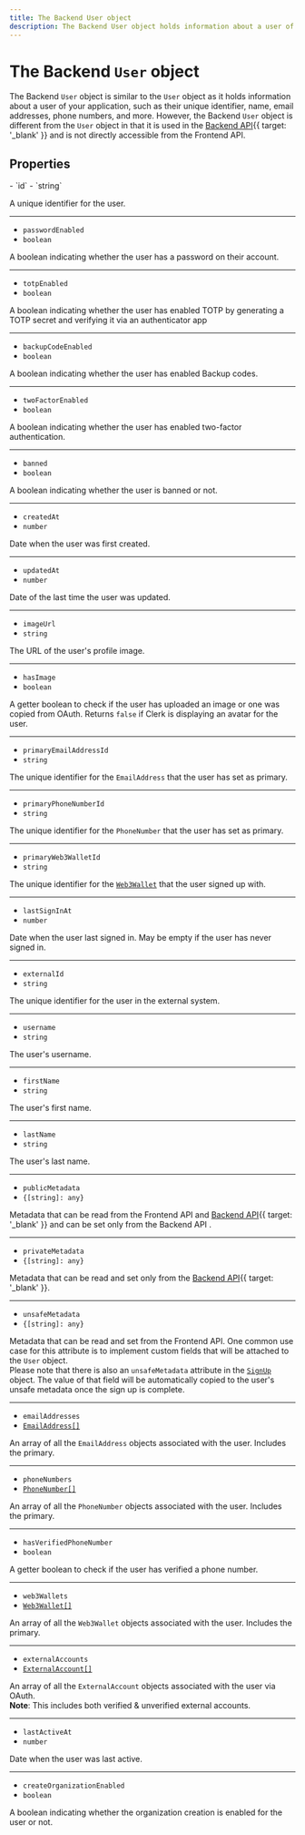```yaml
---
title: The Backend User object
description: The Backend User object holds information about a user of your application. However, the Backend User object is different from the User object in that it is used in the Backend API.
---
```


# The Backend `User` object

The Backend `User` object is similar to the `User` object as it holds information about a user of your application, such as their unique identifier, name, email addresses, phone numbers, and more. However, the Backend `User` object is different from the `User` object in that it is used in the [Backend API](/docs/reference/backend-api/tag/Users#operation/GetUser){{ target: '_blank' }} and is not directly accessible from the Frontend API.

## Properties

<Properties>
  - `id`
  - `string`

  A unique identifier for the user.

  ---

  - `passwordEnabled`
  - `boolean`

  A boolean indicating whether the user has a password on their account.

  ---

  - `totpEnabled`
  - `boolean`

  A boolean indicating whether the user has enabled TOTP by generating a TOTP secret and verifying it via an authenticator app

  ---

  - `backupCodeEnabled`
  - `boolean`

  A boolean indicating whether the user has enabled Backup codes.

  ---

  - `twoFactorEnabled`
  - `boolean`

  A boolean indicating whether the user has enabled two-factor authentication.

  ---

  - `banned`
  - `boolean`

  A boolean indicating whether the user is banned or not.

  ---

  - `createdAt`
  - `number`

  Date when the user was first created.

  ---

  - `updatedAt`
  - `number`

  Date of the last time the user was updated.

  ---

  - `imageUrl`
  - `string`

  The URL of the user's profile image.

  ---

  - `hasImage`
  - `boolean`

  A getter boolean to check if the user has uploaded an image or one was copied from OAuth. Returns `false` if Clerk is displaying an avatar for the user.

  ---

  - `primaryEmailAddressId`
  - `string`

  The unique identifier for the `EmailAddress` that the user has set as primary.

  ---

  - `primaryPhoneNumberId`
  - `string`

  The unique identifier for the `PhoneNumber` that the user has set as primary.

  ---

  - `primaryWeb3WalletId`
  - `string`

  The unique identifier for the [`Web3Wallet`][web3-ref] that the user signed up with.

  ---

  - `lastSignInAt`
  - `number`

  Date when the user last signed in. May be empty if the user has never signed in.

  ---

  - `externalId`
  - `string`

  The unique identifier for the user in the external system.

  ---

  - `username`
  - `string`

  The user's username.

  ---

  - `firstName`
  - `string`

  The user's first name.

  ---

  - `lastName`
  - `string`

  The user's last name.

  ---

  - `publicMetadata`
  - `{[string]: any}`

  Metadata that can be read from the Frontend API and [Backend API](/docs/reference/backend-api){{ target: '_blank' }} and can be set only from the Backend API .

  ---

  - `privateMetadata`
  - `{[string]: any}`

  Metadata that can be read and set only from the [Backend API](/docs/reference/backend-api){{ target: '_blank' }}.

  ---

  - `unsafeMetadata`
  - `{[string]: any}`

  Metadata that can be read and set from the Frontend API. One common use case for this attribute is to implement custom fields that will be attached to the `User` object.<br />Please note that there is also an `unsafeMetadata` attribute in the [`SignUp`](/docs/references/javascript/sign-up/sign-up) object. The value of that field will be automatically copied to the user's unsafe metadata once the sign up is complete.

  ---

  - `emailAddresses`
  - [`EmailAddress[]`][email-ref]

  An array of all the `EmailAddress` objects associated with the user. Includes the primary.

  ---

  - `phoneNumbers`
  - [`PhoneNumber[]`][phone-ref]

  An array of all the `PhoneNumber` objects associated with the user. Includes the primary.

  ---

  - `hasVerifiedPhoneNumber`
  - `boolean`

  A getter boolean to check if the user has verified a phone number.

  ---

  - `web3Wallets`
  - [`Web3Wallet[]`][web3-ref]

  An array of all the `Web3Wallet` objects associated with the user. Includes the primary.

  ---

  - `externalAccounts`
  - [`ExternalAccount[]`][exacc-ref]

  An array of all the `ExternalAccount` objects associated with the user via OAuth.<br />**Note**: This includes both verified & unverified external accounts.

  ---

  - `lastActiveAt`
  - `number`

  Date when the user was last active.

  ---

  - `createOrganizationEnabled`
  - `boolean`

  A boolean indicating whether the organization creation is enabled for the user or not.
</Properties>

[web3-ref]: /docs/references/javascript/web3-wallet/web3-wallet

[exacc-ref]: /docs/references/javascript/external-account

[email-ref]: /docs/references/javascript/email-address

[phone-ref]: /docs/references/javascript/phone-number
